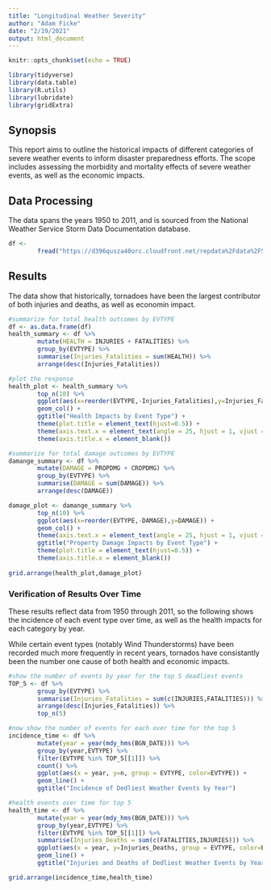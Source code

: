 ```yaml
---
title: "Longitudinal Weather Severity"
author: "Adam Ficke"
date: "2/19/2021"
output: html_document
---
```


```r
knitr::opts_chunk$set(echo = TRUE)

library(tidyverse)
library(data.table)
library(R.utils)
library(lubridate)
library(gridExtra)
```

## Synopsis 

This report aims to outline the historical impacts of different categories of severe weather events to inform disaster preparedness efforts. The scope includes assessing the morbidity and mortality effects of severe weather events, as well as the economic impacts. 


## Data Processing 

The data spans the years 1950 to 2011, and is sourced from the National Weather Service Storm Data Documentation database. 

```r

df <-
        fread("https://d396qusza40orc.cloudfront.net/repdata%2Fdata%2FStormData.csv.bz2")

```

## Results

The data show that historically, tornadoes have been the largest contributor of both injuries and deaths, as well as economin impact.   


```r
#summarize for total health outcomes by EVTYPE 
df <- as.data.frame(df)
health_summary <- df %>%
        mutate(HEALTH = INJURIES + FATALITIES) %>%
        group_by(EVTYPE) %>%
        summarise(Injuries_Fatalities = sum(HEALTH)) %>%
        arrange(desc(Injuries_Fatalities))

#plot the response
health_plot <- health_summary %>%
        top_n(10) %>%
        ggplot(aes(x=reorder(EVTYPE,-Injuries_Fatalities),y=Injuries_Fatalities)) + 
        geom_col() +
        ggtitle("Health Impacts by Event Type") + 
        theme(plot.title = element_text(hjust=0.5)) + 
        theme(axis.text.x = element_text(angle = 25, hjust = 1, vjust = 1)) + 
        theme(axis.title.x = element_blank())

#summarize for total damage outcomes by EVTYPE 
damange_summary <- df %>%
        mutate(DAMAGE = PROPDMG + CROPDMG) %>%
        group_by(EVTYPE) %>%
        summarise(DAMAGE = sum(DAMAGE)) %>%
        arrange(desc(DAMAGE))

damage_plot <- damange_summary %>%
        top_n(10) %>%
        ggplot(aes(x=reorder(EVTYPE,-DAMAGE),y=DAMAGE)) + 
        geom_col() + 
        theme(axis.text.x = element_text(angle = 25, hjust = 1, vjust = 1)) +
        ggtitle("Property Damage Impacts by Event Type") + 
        theme(plot.title = element_text(hjust=0.5)) + 
        theme(axis.title.x = element_blank())
         
grid.arrange(health_plot,damage_plot)
```

### Verification of Results Over Time

These results reflect data from 1950 through 2011, so the following shows the incidence of each event type over time, as well as the health impacts for each category by year. 

While certain event types (notably Wind Thunderstorms) have been recorded much more frequently in recent years, tornados have consistantly been the number one cause of both health and economic impacts. 

```r

#show the number of events by year for the top 5 deadliest events
TOP_5 <- df %>%
        group_by(EVTYPE) %>%
        summarise(Injuries_Fatalities = sum(c(INJURIES,FATALITIES))) %>%
        arrange(desc(Injuries_Fatalities)) %>% 
        top_n(5)

#now show the number of events for each over time for the top 5 
incidence_time <- df %>% 
        mutate(year = year(mdy_hms(BGN_DATE))) %>% 
        group_by(year,EVTYPE) %>%
        filter(EVTYPE %in% TOP_5[[1]]) %>%
        count() %>% 
        ggplot(aes(x = year, y=n, group = EVTYPE, color=EVTYPE)) + 
        geom_line() + 
        ggtitle("Incidence of Dedliest Weather Events by Year")

#health events over time for top 5
health_time <- df %>% 
        mutate(year = year(mdy_hms(BGN_DATE))) %>% 
        group_by(year,EVTYPE) %>%
        filter(EVTYPE %in% TOP_5[[1]]) %>%
        summarise(Injuries_Deaths = sum(c(FATALITIES,INJURIES))) %>% 
        ggplot(aes(x = year, y=Injuries_Deaths, group = EVTYPE, color=EVTYPE)) + 
        geom_line() + 
        ggtitle("Injuries and Deaths of Dedliest Weather Events by Year")

grid.arrange(incidence_time,health_time)
```

